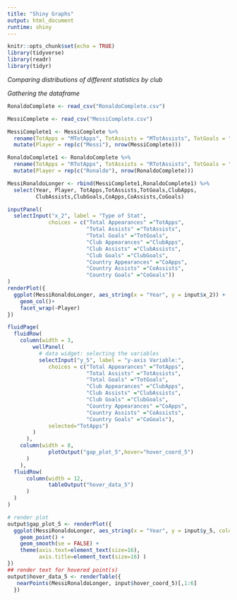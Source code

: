 ```yaml
---
title: "Shiny Graphs"
output: html_document
runtime: shiny
---
```


```r
knitr::opts_chunk$set(echo = TRUE)
library(tidyverse)
library(readr)
library(tidyr)
```

*Comparing distributions of different statistics by club*

*Gathering the dataframe*

```r
RonaldoComplete <- read_csv("RonaldoComplete.csv")
```

```r
MessiComplete <- read_csv("MessiComplete.csv")
```

```r
MessiComplete1 <- MessiComplete %>%
  rename(TotApps = "MTotApps", TotAssists = "MTotAssists", TotGoals = "MTotGoals",ClubApps = "MClubApps",ClubAssists = "MClubAssists",ClubGoals = "MClubGoals",CoApps = "MCoApps",CoAssists = "MCoAssists",CoGoals = "MCoGoals")%>%
  mutate(Player = rep(c("Messi"), nrow(MessiComplete)))
```

```r
RonaldoComplete1 <- RonaldoComplete %>%
  rename(TotApps = "RTotApps", TotAssists = "RTotAssists", TotGoals = "RTotGoals",ClubApps = "RClubApps",ClubAssists = "RClubAssists",ClubGoals = "RClubGoals",CoApps = "RCoApps",CoAssists = "RCoAssists",CoGoals = "RCoGoals")%>%
  mutate(Player = rep(c("Ronaldo"), nrow(RonaldoComplete)))
```

```r
MessiRonaldoLonger <- rbind(MessiComplete1,RonaldoComplete1) %>%
  select(Year, Player, TotApps,TotAssists,TotGoals,ClubApps,
         ClubAssists,ClubGoals,CoApps,CoAssists,CoGoals)
```


```r
inputPanel(
  selectInput("x_2", label = "Type of Stat", 
             choices = c("Total Appearances" ="TotApps",
                         "Total Assists" ="TotAssists",
                         "Total Goals" ="TotGoals",
                         "Club Appearances" ="ClubApps",
                         "Club Assists" ="ClubAssists",
                         "Club Goals" ="ClubGoals",
                         "Country Appearances" ="CoApps",
                         "Country Assists" ="CoAssists",
                         "Country Goals" ="CoGoals"))
)
renderPlot({
  ggplot(MessiRonaldoLonger, aes_string(x = "Year", y = input$x_2)) + 
    geom_col()+
    facet_wrap(~Player)
})
```

```r
fluidPage(
  fluidRow( 
    column(width = 3,   
        wellPanel(                
          # data widget: selecting the variables 
          selectInput("y_5", label = "y-axis Variable:",
             choices = c("Total Appearances" ="TotApps",
                         "Total Assists" ="TotAssists",
                         "Total Goals" ="TotGoals",
                         "Club Appearances" ="ClubApps",
                         "Club Assists" ="ClubAssists",
                         "Club Goals" ="ClubGoals",
                         "Country Appearances" ="CoApps",
                         "Country Assists" ="CoAssists",
                         "Country Goals" ="CoGoals"), 
             selected="TotApps")
        )
      ),
    column(width = 8, 
             plotOutput("gap_plot_5",hover="hover_coord_5")
      )
    ),
  fluidRow(
      column(width = 12, 
             tableOutput("hover_data_5")
      )
  )
)

# render plot
output$gap_plot_5 <- renderPlot({
  ggplot(MessiRonaldoLonger, aes_string(x = "Year", y = input$y_5, color= "Player")) + 
    geom_point() + 
    geom_smooth(se = FALSE) +
    theme(axis.text=element_text(size=16),
          axis.title=element_text(size=16) )
})
## render text for hovered point(s)
output$hover_data_5 <- renderTable({
   nearPoints(MessiRonaldoLonger, input$hover_coord_5)[,1:6]
  })
```

```r

```
